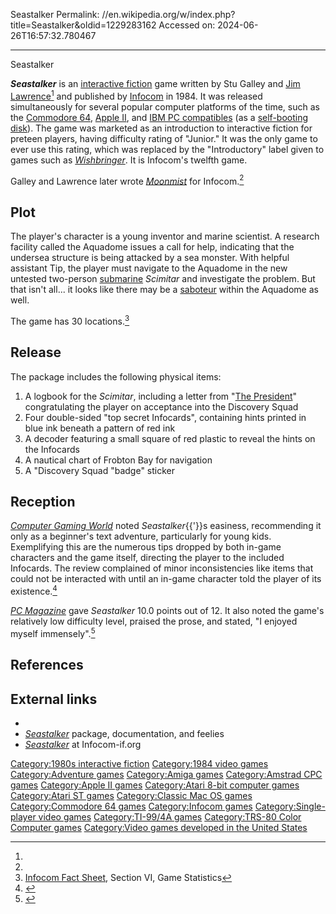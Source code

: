 Seastalker
Permalink: //en.wikipedia.org/w/index.php?title=Seastalker&oldid=1229283162
Accessed on: 2024-06-26T16:57:32.780467



------
Seastalker
{{Short description|1984 video game}}
{{Infobox video game
|title  = Seastalker
|image = Seastalker box art.jpg
|developer = [[Infocom]]
|publisher = Infocom
|designer = Stu Galley<br>[[James Duncan Lawrence (author)|Jim Lawrence]]
|writer =
|engine = [[Z-machine]]
|released = Release 15: May 1, 1984<br>
Release 15: May 22, 1984<br>
Release 16: May 15, 1985<br>
Release 16: June 3, 1985
|genre = [[Adventure game|Adventure]], [[Interactive fiction]]
|modes = [[Single-player video game|Single-player]]
|platforms = [[Amiga]], [[Amstrad CPC]], [[Apple II series|Apple II]], [[Atari 8-bit]], [[Atari ST]], [[Commodore 64]], [[IBM PC compatible|IBM PC]], [[TRS-80 Color Computer|TRS-80 Coco]], [[TI-99/4A]], [[Macintosh]]
}}

'''''Seastalker''''' is an [[interactive fiction]] game written by Stu Galley and [[James Duncan Lawrence (author)|Jim Lawrence]]<ref name="giantlist"/> and published by [[Infocom]] in 1984. It was released simultaneously for several popular computer platforms of the time, such as the [[Commodore 64]], [[Apple II series|Apple II]], and [[IBM PC compatible]]s (as a [[self-booting disk]]). The game was marketed as an introduction to interactive fiction for preteen players, having difficulty rating of "Junior." It was the only game to ever use this rating, which was replaced by the "Introductory" label given to games such as ''[[Wishbringer]]''. It is Infocom's twelfth game.

Galley and Lawrence later wrote ''[[Moonmist]]'' for Infocom.<ref name="giantlist"/>

==Plot==
The player's character is a young inventor and marine scientist. A research facility called the Aquadome issues a call for help, indicating that the undersea structure is being attacked by a sea monster. With helpful assistant Tip, the player must navigate to the Aquadome in the new untested two-person [[submarine]] ''Scimitar'' and investigate the problem. But that isn't all... it looks like there may be a [[saboteur]] within the Aquadome as well.

The game has 30 locations.<ref>[http://www.if-legends.org/~pdd/infocom/fact-sheet.txt Infocom Fact Sheet], Section VI, Game Statistics</ref>

==Release==
The package includes the following physical items:
#A logbook for the ''Scimitar'', including a letter from "[[President of the United States|The President]]" congratulating the player on acceptance into the Discovery Squad
#Four double-sided "top secret Infocards", containing hints printed in blue ink beneath a pattern of red ink
#A decoder featuring a small square of red plastic to reveal the hints on the Infocards
#A nautical chart of Frobton Bay for navigation
#A "Discovery Squad "badge" sticker

==Reception==
''[[Computer Gaming World]]'' noted ''Seastalker''{{'}}s easiness, recommending it only as a beginner's text adventure, particularly for young kids. Exemplifying this are the numerous tips dropped by both in-game characters and the game itself, directing the player to the included Infocards. The review complained of minor inconsistencies like items that could not be interacted with until an in-game character told the player of its existence.<ref name="CGW">{{cite magazine | last = Fitzgibbons | first = Patricia | url = http://www.cgwmuseum.org/galleries/issues/cgw_4.5.pdf | title = Micro-Reviews: Seastalker | magazine = [[Computer Gaming World]] | volume = 4 | issue = 5 | date = October 1984 | page = 38 | accessdate = 21 February 2017}}</ref>

''[[PC Magazine]]'' gave ''Seastalker'' 10.0 points out of 12. It also noted the game's relatively low difficulty level, praised the prose, and stated, "I enjoyed myself immensely".<ref name="wiswell19841030">{{cite news | url=https://books.google.com/books?id=58pZmMUUxWQC&pg=PA273 | title=Trolls and Snarks | work=PC Magazine | date=1984-10-30 | accessdate=25 October 2013 | author=Wiswell, Phil | page=273}}</ref>

==References==
{{reflist|refs=
<ref name="giantlist">{{cite web|title=The Giant List of Classic Game Programmers|url=https://dadgum.com/giantlist/ |last1=Hague |first1=James}}</ref>
}}

== External links ==
* {{IFDB|id=56wb8hflec2isvzm}}
* [http://gallery.guetech.org/seastalker/seastalker.html ''Seastalker''] package, documentation, and feelies
* [http://www.infocom-if.org/games/seastalker/seastalker.html ''Seastalker''] at Infocom-if.org

{{Infocom games}}

[[Category:1980s interactive fiction]]
[[Category:1984 video games]]
[[Category:Adventure games]]
[[Category:Amiga games]]
[[Category:Amstrad CPC games]]
[[Category:Apple II games]]
[[Category:Atari 8-bit computer games]]
[[Category:Atari ST games]]
[[Category:Classic Mac OS games]]
[[Category:Commodore 64 games]]
[[Category:Infocom games]]
[[Category:Single-player video games]]
[[Category:TI-99/4A games]]
[[Category:TRS-80 Color Computer games]]
[[Category:Video games developed in the United States]]